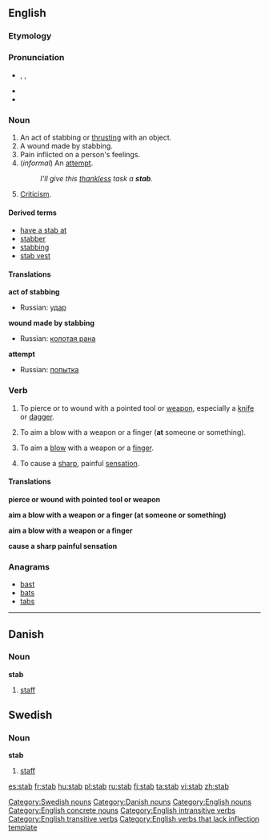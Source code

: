 ==English==
{{wikipedia}}

===Etymology===
{{ME.}}

===Pronunciation===
*{{AHD|stăb}}, {{IPA|/stæb/}}, {{SAMPA|/st{b/}}
*{{audio|en-us-stab.ogg|Audio (US)}}
*{{Rhymes|æb}}

===Noun===
{{en-noun}}

# An act of stabbing or [[thrust|thrusting]] with an object.
# A wound made by stabbing.
# Pain inflicted on a person's feelings.
#(''informal'') An [[attempt]].
#:''I'll give this [[thankless]] task a '''stab'''.''
# [[Criticism]].

====Derived terms====
*[[have a stab at]]
*[[stabber]]
*[[stabbing]]<!--adjective, noun-->
*[[stab vest]]

====Translations====
'''act of stabbing'''
{{top}}
{{mid}}
*Russian: [[удар]] {{m}}
{{bottom}}

'''wound made by stabbing'''
{{top}}
{{mid}}
*Russian: [[колотая рана]] {{f}}
{{bottom}}

'''attempt'''
{{top}}
{{mid}}
* Russian: [[попытка]] {{f}}
{{bottom}}

===Verb===
{{en-verb|stab|b|ed}}

#{{transitive}} To pierce or to wound with a pointed tool or [[weapon]], especially a [[knife]] or [[dagger]].
#{{transitive}} To aim a blow with a weapon or a finger ('''at''' someone or something).
#{{intransitive}} To aim a [[blow]] with a weapon or a [[finger]].
#{{intransitive}} To cause a [[sharp]], painful [[sensation]].

====Translations====
'''pierce or wound with pointed tool or weapon'''
{{top}}
{{mid}}
{{bottom}}

'''aim a blow with a weapon or a finger (at someone or something)'''
<!--this is the TRANSITIVE sense-->
{{top}}
{{mid}}
{{bottom}}

'''aim a blow with a weapon or a finger'''
<!--this is the INTRANSITIVE sense-->
{{top}}
{{mid}}
{{bottom}}

'''cause a sharp painful sensation'''
{{top}}
{{mid}}
{{bottom}}

===Anagrams===
*[[bast]]
*[[bat]]s
*[[tab]]s

----

==Danish==

===Noun===
'''stab''' {{c}}

#[[staff]]

==Swedish==

===Noun===
'''stab''' {{c}}

#[[staff]]

[[Category:Swedish nouns]]
[[Category:Danish nouns]]
[[Category:English nouns]]
[[Category:English concrete nouns]]
[[Category:English intransitive verbs]]
[[Category:English transitive verbs]]
[[Category:English verbs that lack inflection template]]

[[es:stab]]
[[fr:stab]]
[[hu:stab]]
[[pl:stab]]
[[ru:stab]]
[[fi:stab]]
[[ta:stab]]
[[vi:stab]]
[[zh:stab]]